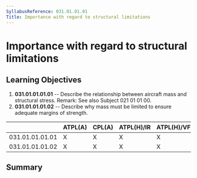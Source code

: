 ```yaml
---
SyllabusReference: 031.01.01.01
Title: Importance with regard to structural limitations
---
```


# Importance with regard to structural limitations

## Learning Objectives

1.  **031.01.01.01.01** -- Describe the relationship between aircraft mass and
    structural stress. Remark: See also Subject 021 01 01 00.
2.  **031.01.01.01.02** -- Describe why mass must be limited to ensure adequate
    margins of strength.

|                 | ATPL(A) | CPL(A) | ATPL(H)/IR | ATPL(H)/VFR | CPL(H) | IR  | CBIR(A) |
| --------------- | ------- | ------ | ---------- | ----------- | ------ | --- | ------- |
| 031.01.01.01.01 | X       | X      | X          | X           | X      |     |         |
| 031.01.01.01.02 | X       | X      | X          | X           | X      |     |         |

## Summary
